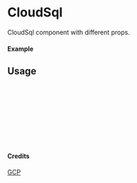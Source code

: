 
<Meta of={CloudSql} title="GCP/CloudSql" />

# CloudSql

CloudSql component with different props.

#### Example

<Canvas of={CloudSql.Primary} />

## Usage

```ts
import { CloudSql } from "yadl-ui";

const Example = () => {
  return (
      <CloudSql />
  );
};

export default Example;
```

#### Credits
[GCP](https://cloud.google.com/icons)
